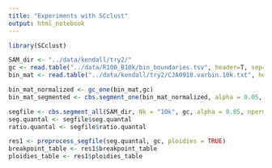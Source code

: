 ```yaml
---
title: "Experiments with SCclust"
output: html_notebook
---
```


```r
library(SCclust)
```


```r
SAM_dir <- "../data/kendall/try2/"
gc <- read.table("../data/R100_B10k/bin_boundaries.tsv", header=T, sep="\t",as.is = T)
bin_mat <- read.table("../data/kendall/try2/CJA0918.varbin.10k.txt", header=T, sep="\t")
```


```r

bin_mat_normalized <- gc_one(bin_mat,gc)
bin_mat_segmented <- cbs.segment_one(bin_mat_normalized, alpha = 0.05, nperm = 1000, undo.SD = 1.0, min.width = 5, method = "multiplier", genome = "hg" , graphic = TRUE)
```

```r
segfile <- cbs.segment_all(SAM_dir, Nk = "10k", gc, alpha = 0.05, nperm = 1000, undo.SD = 1.0, min.width = 5, method = "multiplier", genome = "hg")
seg.quantal <- segfile$seg.quantal
ratio.quantal <- segfile$ratio.quantal
```

```r
res1 <- preprocess_segfile(seg.quantal, gc, ploidies = TRUE)
breakpoint_table <- res1$breakpoint_table
ploidies_table <- res1$ploidies_table
```